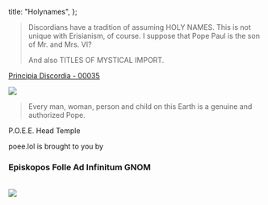   title: "Holynames",
};

> Discordians have a tradition of assuming HOLY NAMES. This is not unique with Erisianism, of course. I suppose that Pope Paul is the son of Mr. and Mrs. VI?
>
> And also TITLES OF MYSTICAL IMPORT.

<attr>
  <a href="/discordia/00035">Principia Discordia - 00035</a>
</attr>

<img
  className="flush"
  src="/pd/00036.png"
  data-source="Principia Discordia 00036"
  data-link="/discordia/00036"
/>

> Every man, woman, person and child on this Earth is a genuine and authorized Pope.

<attr>P.O.E.E. Head Temple</attr>

<p className="center">
  poee.lol is brought to you by
  <h3 style={{ textAlign: "center" }}>Episkopos Folle Ad Infinitum GNOM</h3>
  <br />
  <img src="/image/inf.sm.png" />
</p>
